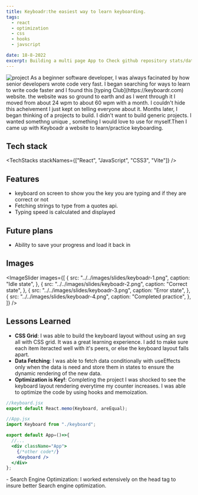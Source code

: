 ```yaml
---
title: Keyboadr:the easiest way to learn keyboarding.
tags:
  - react
  - optimization
  - css
  - hooks
  - javscript

date: 18-8-2022
excerpt: Building a multi page App to Check github repository stats/data at a glance
---
```


<Caption caption="keyboadr thumbnail">
  <Image
    src="../../images/projects/keyboadr-thumbnail-slim.png"
    alt="project"
    width={1651}
    height={640}
  />
</Caption>
As a beginner software developer, I was always facinated by how senior developers
wrote code very fast. I began searching for ways to learn to write code faster and
I found this [typing Club](https://keyboardr.com) website. the website was so ground
to earth and as I went through it I moved from about 24 wpm to about 60 wpm with
a month. I couldn't hide this acheivement I just kept on telling everyone about it.
Months later, I began thinking of a projects to build. I didn't want to build generic
projects. I wanted somethng unique , something I would love to use for myself.Then
I came up with Keyboadr a website to learn/practice keyboarding.

## Tech stack

<TechStacks stackNames={["React", "JavaScript", "CSS3", "Vite"]} />

## Features

- keyboard on screen to show you the key you are typing and if they are correct or not
- Fetching strings to type from a quotes api.
- Typing speed is calculated and displayed

## Future plans

- Ability to save your progress and load it back in

## Images

<ImageSlider
  images={[
    {
      src: "../../images/slides/keyboadr-1.png",
      caption: "Idle state",
    },
    {
      src: "../../images/slides/keyboadr-2.png",
      caption: "Correct state",
    },
    {
      src: "../../images/slides/keyboadr-3.png",
      caption: "Error state",
    },
    {
      src: "../../images/slides/keyboadr-4.png",
      caption: "Completed practice",
    },
  ]}
/>

## Lessons Learned

- **CSS Grid**: I was able to build the keyboard layout without using an svg all with CSS grid. It was a great learning experience.
  I add to make sure each item iteracted well with it's peers, or else the keyboard layout falls apart.
- **Data Fetching**: I was able to fetch data conditionally with useEffects only when the data is need and store them in states to ensure the dynamic rendering of the new data.
- **Optimization is Key!**: Completing the project I was shocked to see the keyboard layout rendering everytime my counter increases. I was able to optimize the code by using hooks and memoization.

<Caption caption="optimizing the keyboard component">

```jsx {2,11} showLineNumbers
//keyboard.jsx
export default React.memo(Keyboard, areEqual);

//App.jsx
import Keyboard from "./keyboard";

export default App=()=>{
  //...
  <div className="App">
    {/*other code*/}
    <Keyboard />
  </div>
};
```

</Caption>
- Search Engine Optimization: I worked extensively on the head tag to insure better
Search engine optimization.

